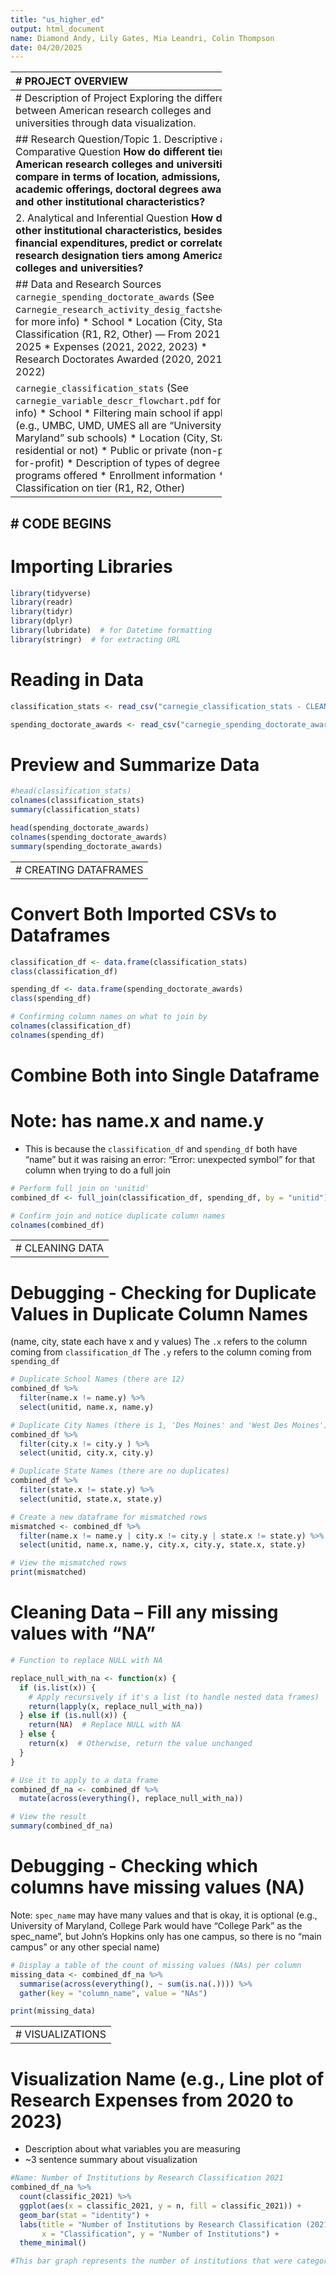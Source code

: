 ```yaml
---
title: "us_higher_ed"
output: html_document
name: Diamond Andy, Lily Gates, Mia Leandri, Colin Thompson
date: 04/20/2025
---
```

-----------------------------------------------
# PROJECT OVERVIEW
-----------------------------------------------
# Description of Project
Exploring the differences between American research colleges and universities through data visualization.

## Research Question/Topic
1. Descriptive and Comparative Question
**How do different tiered American research colleges and universities compare in terms of location, admissions, academic offerings, doctoral degrees awarded, and other institutional characteristics?**

2. Analytical and Inferential Question
**How do other institutional characteristics, besides financial expenditures, predict or correlate with research designation tiers among American colleges and universities?**

## Data and Research Sources
`carnegie_spending_doctorate_awards`
(See c`arnegie_research_activity_desig_factsheet.pdf` for more info)
* School
* Location (City, State)
* Classification (R1, R2, Other) — From 2021 and 2025
* Expenses (2021, 2022, 2023)
* Research Doctorates Awarded (2020, 2021, 2022)

`carnegie_classification_stats`
(See `carnegie_variable_descr_flowchart.pdf` for more info)
* School
    * Filtering main school if applicable (e.g., UMBC, UMD, UMES all are “University of Maryland” sub schools)
* Location (City, State, residential or not)
* Public or private (non-profit, for-profit)
* Description of types of degree programs offered
* Enrollment information
* Classification on tier (R1, R2, Other)

-----------------------------------------------
# CODE BEGINS
-----------------------------------------------

# Importing Libraries
```r
library(tidyverse)
library(readr)
library(tidyr)
library(dplyr)
library(lubridate)  # for Datetime formatting
library(stringr)  # for extracting URL
```

# Reading in Data
```r
classification_stats <- read_csv("carnegie_classification_stats - CLEAN.csv")

spending_doctorate_awards <- read_csv("carnegie_spending_doctorate_awards - CLEAN.csv")
```

# Preview and Summarize Data
```r
#head(classification_stats)
colnames(classification_stats)
summary(classification_stats)

head(spending_doctorate_awards)
colnames(spending_doctorate_awards)
summary(spending_doctorate_awards)
```

------------------------------------------------------
# CREATING DATAFRAMES
------------------------------------------------------

# Convert Both Imported CSVs to Dataframes
```r
classification_df <- data.frame(classification_stats)
class(classification_df)

spending_df <- data.frame(spending_doctorate_awards)
class(spending_df)
```

```r
# Confirming column names on what to join by
colnames(classification_df)
colnames(spending_df)
```

# Combine Both into Single Dataframe
# Note: has name.x and name.y
- This is because the `classification_df` and `spending_df` both have "name" but it was raising an error: "Error: unexpected symbol" for that column when trying to do a full join

```r
# Perform full join on 'unitid'
combined_df <- full_join(classification_df, spending_df, by = "unitid")

# Confirm join and notice duplicate column names
colnames(combined_df)
```

------------------------------------------------------
# CLEANING DATA
------------------------------------------------------

# Debugging - Checking for Duplicate Values in Duplicate Column Names
(name, city, state each have x and y values)
The `.x` refers to the column coming from `classification_df`
The `.y` refers to the column coming from `spending_df`

```r
# Duplicate School Names (there are 12)
combined_df %>%
  filter(name.x != name.y) %>%
  select(unitid, name.x, name.y)

# Duplicate City Names (there is 1, 'Des Moines' and 'West Des Moines')
combined_df %>%
  filter(city.x != city.y ) %>%
  select(unitid, city.x, city.y)

# Duplicate State Names (there are no duplicates)
combined_df %>%
  filter(state.x != state.y) %>%
  select(unitid, state.x, state.y)

# Create a new dataframe for mismatched rows
mismatched <- combined_df %>%
  filter(name.x != name.y | city.x != city.y | state.x != state.y) %>%
  select(unitid, name.x, name.y, city.x, city.y, state.x, state.y)

# View the mismatched rows
print(mismatched)

```

# Cleaning Data -- Fill any missing values with "NA"
```r
# Function to replace NULL with NA

replace_null_with_na <- function(x) {
  if (is.list(x)) {
    # Apply recursively if it's a list (to handle nested data frames)
    return(lapply(x, replace_null_with_na))
  } else if (is.null(x)) {
    return(NA)  # Replace NULL with NA
  } else {
    return(x)  # Otherwise, return the value unchanged
  }
}

# Use it to apply to a data frame
combined_df_na <- combined_df %>%
  mutate(across(everything(), replace_null_with_na))

# View the result
summary(combined_df_na)
```

# Debugging - Checking which columns have missing values (NA)
Note:
`spec_name` may have many values and that is okay, it is optional
(e.g., University of Maryland, College Park would have "College Park" as the spec_name", but John's Hopkins only has one campus, so there is no "main campus" or any other special name)

```r
# Display a table of the count of missing values (NAs) per column
missing_data <- combined_df_na %>% 
  summarise(across(everything(), ~ sum(is.na(.)))) %>%
  gather(key = "column_name", value = "NAs")

print(missing_data)
```

------------------------------------------------------
# VISUALIZATIONS
------------------------------------------------------

# Visualization Name (e.g., Line plot of Research Expenses from 2020 to 2023)
  * Description about what variables you are measuring
  * ~3 sentence summary about visualization
```r
#Name: Number of Institutions by Research Classification 2021
combined_df_na %>%
  count(classific_2021) %>%
  ggplot(aes(x = classific_2021, y = n, fill = classific_2021)) +
  geom_bar(stat = "identity") +
  labs(title = "Number of Institutions by Research Classification (2021)",
       x = "Classification", y = "Number of Institutions") +
  theme_minimal()

#This bar graph represents the number of institutions that were categorized under the 2021 Carnegie research classification tier. Comparing how many universities fall into each group and highlights the overall distribution of research in U.S. Institutions. This visualization also helps emphasize the tiers that are less common.


```


